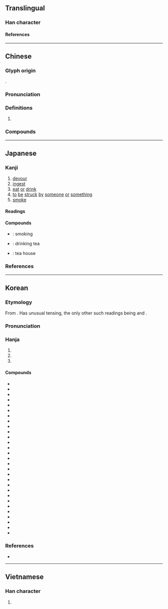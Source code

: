 {{also|吃}}
{{character info}}
{{character info|0x2F848}}
==Translingual==

===Han character===
{{Han char|rn=30|rad=口|as=09|sn=12|four=67034|canj=RQHK|ids=⿰口契}}

====References====
{{Han ref|kx=0200.190|dkj=03987|dj=0422.030|hdz=10648.070|uh=55AB|ud=21931|bh=B3F0|bd=46064}}
{{Han ref|uh=2F848}}

----

==Chinese==
{{zh-forms|s=吃|alt=噄,𡁒,噭}}

===Glyph origin===
{{Han etym}}
{{Han compound|口|契|ls=psc|c1=s|c2=p|t1=mouth}}.

===Pronunciation===
{{zh-pron
|m=chī
|m-s=
|dg=
|c=hek3,jaak3
|c_note=hek3 - literary; jaak3 - vernacular
|c-t=hiak1
|h=gd=
|g=qiah6
|j=
|mn=
|mn-t=
|w=4qiq
|x=qia6
|mc=y
|ma=y
|cat=v
}}

===Definitions===
{{zh-hanzi}}

# {{zh-alt-form|吃|to [[eat]]; to [[suffer]]}}

===Compounds===
{{zh-der|喫東道|喫虎膽|一喫一添|大喫一驚|喫著不盡|喫甜頭|坐喫山崩|喫淡酒|省喫儉用|硬喫}}

----

==Japanese==
{{ja-kanji forms-IVS
|vs1=01
|vs2=06
|col-vs1=aj
|col-vs2=hdmj
|pic-vs1=U55ab-kyu.svg
|ref={{R:Kanjipedia|0001342300}}
}}

===Kanji===
{{ja-kanji|grade=c|rs=口09}}

# [[devour]]
# [[ingest]]
# [[eat]] [[or]] [[drink]]
# [[to]] [[be]] [[struck]] [[by]] [[someone]] [[or]] [[something]]
# [[smoke]]

====Readings====
{{ja-readings
|goon=きゃく, け
|kanon=かい, けき
|kanyoon=きつ
|kun=く-う, の-む
}}

====Compounds====
* {{ja-r|喫煙|きつえん}}: smoking
* {{ja-r|喫茶|きっさ}}: drinking tea
* {{ja-r|喫茶店|きっさてん}}: tea house

===References===
<references/>

----

==Korean==

===Etymology===
From {{der|ko|ltc|-}} {{ltc-l|喫}}. Has unusual tensing, the only other such readings being {{m|ko|氏|tr=ssi}} and {{m|ko|雙|tr=ssang}}.

{{collapse|
* {{hanja-dongguk|켝〮|khyék}}
* {{hanja-hunmong|긱〮|kík|雜語}}
|Historical readings
|bg=#FFFFFF}}

===Pronunciation===
{{ko-hanja-pron|끽}}

===Hanja===
{{ko-hanja-search}}
{{ko-hanja|[[먹다|먹을]]/[[마시다|마실]]|끽}}

# {{hanja form of|끽|[[eat]]}}
# {{hanja form of|끽|[[drink]]}}
# {{hanja form of|끽|[[suffer]]; [[endure]]; [[bear]]}}

====Compounds====
{{der-top3|Compounds}}
* {{ko-l|끽겁|喫怯}}
* {{ko-l|끽겁|喫㥘}}
* {{ko-l|끽경|喫驚}}
* {{ko-l|끽고|喫苦}}
* {{ko-l|끽긴|喫緊}}
* {{ko-l|끽다|喫茶}}
* {{ko-l|끽반|喫飯}}
* {{ko-l|끽수|喫水}}
* {{ko-l|끽연|喫煙}}
* {{ko-l|끽잔|喫殘}}
* {{ko-l|끽주|喫酒}}
* {{ko-l|끽착|喫着}}
* {{ko-l|끽파|喫破}}
* {{ko-l|끽휴|喫虧}}
* {{ko-l|돈끽|頓喫}}
* {{ko-l|만끽|滿喫}}
* {{ko-l|매끽|賣喫}}
* {{ko-l|몰끽|沒喫}}
* {{ko-l|병끽|賆喫}}
* {{ko-l|수끽|受喫}}
* {{ko-l|포끽|飽喫}}
* {{ko-l|금끽연|禁喫煙}}
* {{ko-l|끽관사|喫官司}}
* {{ko-l|끽긴사|喫緊事}}
* {{ko-l|끽다점|喫茶店}}
* {{ko-l|끽반처|喫飯處}}
* {{ko-l|끽연실|喫煙室}}
* {{ko-l|끽포락치|喫泡落齒}}
* {{ko-l|끽착부진|喫着不盡}}
{{der-bottom}}

===References===
* {{R:hanjadoc|1371}}

----

==Vietnamese==

===Han character===
{{vi-readings|reading=khịt, khế, khịa, khiết, ngật|rs=口09}}

# {{rfdef|vi|sort=口09}}